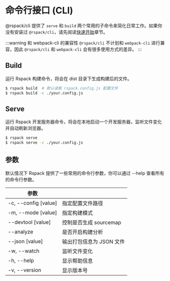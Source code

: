 # 命令行接口 (CLI)

@rspack/cli 提供了 `serve` 和 `build` 两个常用的子命令来简化日常工作。如果你没有安装过 `@rspack/cli`，请先阅读[快速开始](/guide/quick-start)章节。

:::warning 和 webpack-cli 的兼容性
`@rspack/cli` 不计划和 `webpack-cli` 进行兼容，因此 `@rspack/cli` 和 `webpack-cli` 会有很多使用方式的差异。
:::

## Build

运行 Rspack 构建命令，将会在 dist 目录下生成构建后的文件。

```sh
$ rspack build  # 默认读取 rspack.config.js 配置文件
$ rspack build -c ./your.config.js
```

## Serve

运行 Rspack 开发服务器命令，将会在本地启动一个开发服务器，监听文件变化并自动刷新浏览器。

```sh
$ rspack serve
$ rspack serve -c ./your.config.js
```

## 参数

默认情况下 Rspack 提供了一些常用的命令行参数，你可以通过 --help 查看所有的命令行参数。

| 参数                 |                          |
| -------------------- | ------------------------ |
| -c, --config [value] | 指定配置文件路径         |
| -m, --mode [value]   | 指定构建模式             |
| --devtool [value]    | 控制是否生成 sourcemap   |
| --analyze            | 是否开启构建分析         |
| --json [value]       | 输出打包信息为 JSON 文件 |
| -w, --watch          | 监听文件变化             |
| -h, --help           | 显示帮助信息             |
| -v, --version        | 显示版本号               |
